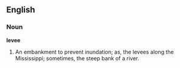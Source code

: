==English==

===Noun===

'''levee'''

#An embankment to prevent inundation; as, the levees along the Mississippi; sometimes, the steep bank of a river.
